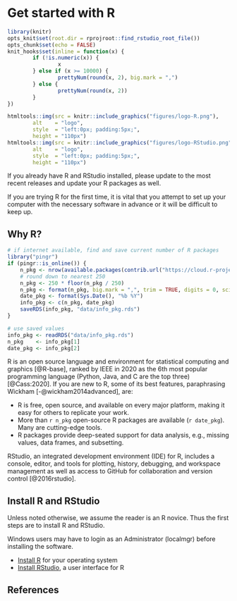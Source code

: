 # Get started with R {#get-start-r}

<!-- This file is included in the book only if it is listed in the _bookdown.yml file. -->

```r
library(knitr)
opts_knit$set(root.dir = rprojroot::find_rstudio_root_file())
opts_chunk$set(echo = FALSE) 
knit_hooks$set(inline = function(x) {
        if (!is.numeric(x)) { 
                x 
        } else if (x >= 10000) { 
                prettyNum(round(x, 2), big.mark = ",")
        } else {
                prettyNum(round(x, 2))
        }
})
```

```r
htmltools::img(src = knitr::include_graphics("figures/logo-R.png"), 
        alt    = "logo", 
        style  = "left:0px; padding:5px;", 
        height = "110px")
htmltools::img(src = knitr::include_graphics("figures/logo-RStudio.png"), 
        alt    = "logo", 
        style  = "left:0px; padding:5px;", 
        height = "110px")
```

If you already have R and RStudio installed, please update to the most recent releases and update your R packages as well.

If you are trying R for the first time, it is vital that you attempt to set up your computer with the necessary software in advance or it will be difficult to keep up. 

## Why R? {-} 

```r
# if internet available, find and save current number of R packages
library("pingr")
if (pingr::is_online()) {
	n_pkg <- nrow(available.packages(contrib.url("https://cloud.r-project.org/")))
	# round down to nearest 250
	n_pkg <- 250 * floor(n_pkg / 250)
	n_pkg <- format(n_pkg, big.mark = ",", trim = TRUE, digits = 0, scientific = FALSE)
	date_pkg <- format(Sys.Date(), "%b %Y")
	info_pkg <- c(n_pkg, date_pkg)
	saveRDS(info_pkg, "data/info_pkg.rds")
}

# use saved values 
info_pkg <- readRDS("data/info_pkg.rds")
n_pkg    <- info_pkg[1]
date_pkg <- info_pkg[2]
```

R is an open source language and environment for statistical computing and graphics [@R-base], ranked by IEEE in 2020 as the 6th most popular programming language (Python, Java, and C are the top three) [@Cass:2020]. If you are new to R, some of its best features, paraphrasing Wickham  [-@wickham2014advanced], are: 

- R is free, open source, and available on every major platform, making it easy for others to replicate your work.
- More than `r n_pkg` open-source R packages are available (`r date_pkg`). Many are cutting-edge tools. 
- R packages provide deep-seated support for data analysis, e.g., missing values, data frames, and subsetting.

RStudio, an integrated development environment (IDE) for R, includes a console, editor, and tools for plotting, history, debugging, and workspace management as well as access to GitHub for collaboration and version control  [@2016rstudio]. 


## Install R and RStudio {- #install-R-and-RStudio}

Unless noted otherwise, we assume the reader is an R novice. Thus the first steps are to install R and RStudio. 

Windows users may have to login as an Administrator (localmgr) before installing the software. 

- [Install R](https://cloud.r-project.org){target="_blank"} for your operating system  
- [Install RStudio](https://www.rstudio.com/products/rstudio/#Desktop){target="_blank"}, a user interface for R  


## References {-}
